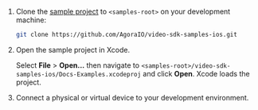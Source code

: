 
1. Clone the [<Vpd  k="SDK" /> sample project](https://github.com/AgoraIO/video-sdk-samples-ios) to `<samples-root>` on
  your
  development machine:

    ```bash
    git clone https://github.com/AgoraIO/video-sdk-samples-ios.git
    ```

1. Open the sample project in Xcode.

    Select **File** > **Open...** then navigate to `<samples-root>/video-sdk-samples-ios/Docs-Examples.xcodeproj` and click **Open**. Xcode loads the project.

1. Connect a physical or virtual <Vpl k="NAME" /> device to your development environment.
